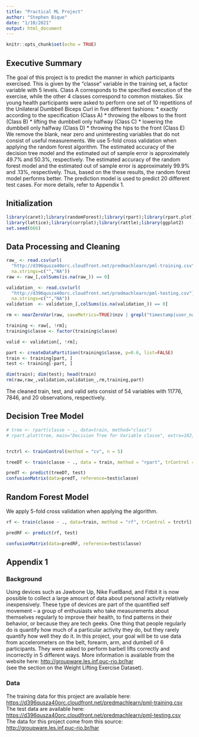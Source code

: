 ```yaml
---
title: "Practical ML Project"
author: "Stephen Bique"
date: "1/10/2021"
output: html_document
---
```


```r
knitr::opts_chunk$set(echo = TRUE)
```
## Executive Summary
The goal of this project is to predict the manner in which participants exercised.
This is given by the "classe" variable in the training set, a factor variable with 5 levels. Class A corresponds to the specified execution of the exercise, while the other 4 classes correspond to common mistakes. Six young health participants were asked to perform one set of 10 repetitions of the Unilateral Dumbbell Biceps Curl in five different fashions:
* exactly according to the specification (Class A)
* throwing the elbows to the front (Class B)
* lifting the dumbbell only halfway (Class C)
* lowering the dumbbell only halfway (Class D)
* throwing the hips to the front (Class E)
We remove the blank, near zero and uninteresting variables that do not consist of useful measurements.  We use 5-fold cross validation when applying the random forest algorithm. The estimated accuracy of the decision tree model and the estimated out of sample error is approximately 49.7% and 50.3%, respectively. The estimated accuracy of the random forest model and the estimated out of sample error is approximately 99.9% and .13%, respectively. Thus, based on the these results, the random forest model performs better. The prediction model is used to predict 20 different test cases. For more details, refer to Appendix 1.  

## Initialization
```r
library(caret);library(randomForest);library(rpart);library(rpart.plot);
library(lattice);library(corrplot);library(rattle);library(ggplot2)
set.seed(666)
```
## Data Processing and Cleaning
```r

raw_ <- read.csv(url(
  "http://d396qusza40orc.cloudfront.net/predmachlearn/pml-training.csv"),   
  na.strings=c("","NA"))
raw <- raw_[,colSums(is.na(raw_)) == 0]

validation_ <- read.csv(url(
  "http://d396qusza40orc.cloudfront.net/predmachlearn/pml-testing.csv"), 
  na.strings=c("","NA"))
validation  <- validation_[,colSums(is.na(validation_)) == 0]

rm <- nearZeroVar(raw, saveMetrics=TRUE)$nzv | grepl("timestamp|user_name|^X", names(raw))

training <- raw[, !rm]; 
training$classe <- factor(training$classe)

valid <- validation[, !rm]; 

part <- createDataPartition(training$classe, p=0.6, list=FALSE)
train <- training[part, ]
test <- training[-part, ]

dim(train); dim(test); head(train)
rm(raw,raw_,validation,validation_,rm,training,part)
```
The cleaned train, test, and valid sets consist of 54 variables with 11776, 7846, and 20 observations, respectively.

## Decision Tree Model
```r
# tree <- rpart(classe ~ ., data=train, method="class")
# rpart.plot(tree, main="Decision Tree for Variable classe", extra=102, faclen=8)


trctrl <- trainControl(method = "cv", n = 5)

treeDT <- train(classe ~ ., data = train, method = "rpart", trControl = trctrl)

predT <- predict(treeDT, test)
confusionMatrix(data=predT, reference=test$classe)
```
## Random Forest Model
We apply 5-fold cross validation when applying the algorithm.
```r
rf <- train(classe ~ ., data=train, method = "rf", trControl = trctrl)

predRF <- predict(rf, test)

confusionMatrix(data=predRF, reference=test$classe)
```

## Appendix 1
### Background
Using devices such as Jawbone Up, Nike FuelBand, and Fitbit it is now possible to collect a large amount of data about personal activity relatively inexpensively. These type of devices are part of the quantified self movement – a group of enthusiasts who take measurements about themselves regularly to improve their health, to find patterns in their behavior, or because they are tech geeks. One thing that people regularly do is quantify how much of a particular activity they do, but they rarely quantify how well they do it. In this project, your goal will be to use data from accelerometers on the belt, forearm, arm, and dumbell of 6 participants. They were asked to perform barbell lifts correctly and incorrectly in 5 different ways. More information is available from the website here: [http://groupware.les.inf.puc-rio.br/har](http://groupware.les.inf.puc-rio.br/har)  
(see the section on the Weight Lifting Exercise Dataset). 

### Data 
The training data for this project are available here:
[https://d396qusza40orc.cloudfront.net/predmachlearn/pml-training.csv](https://d396qusza40orc.cloudfront.net/predmachlearn/pml-training.csv)   
The test data are available here:
[https://d396qusza40orc.cloudfront.net/predmachlearn/pml-testing.csv](https://d396qusza40orc.cloudfront.net/predmachlearn/pml-testing.csv)  
The data for this project come from this source: 
[http://groupware.les.inf.puc-rio.br/har](http://groupware.les.inf.puc-rio.br/har) 
